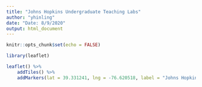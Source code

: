 ```yaml
---
title: "Johns Hopkins Undergraduate Teaching Labs"
author: "yhinling"
date: "Date: 8/9/2020"
output: html_document
---
```


```r
knitr::opts_chunk$set(echo = FALSE)
```

```r
library(leaflet)

leaflet() %>% 
    addTiles() %>%
    addMarkers(lat = 39.331241, lng = -76.620518, label = "Johns Hopkins Undergraduate Teaching Labs")

```